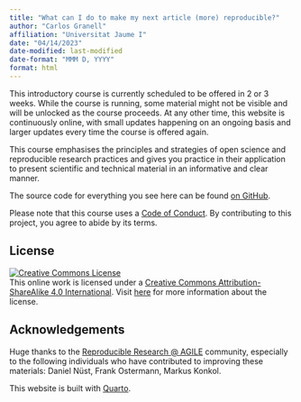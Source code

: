 ---
title: "What can I do to make my next article (more) reproducible?"
author: "Carlos Granell"
affiliation: "Universitat Jaume I"
date: "04/14/2023"
date-modified: last-modified
date-format: "MMM D, YYYY"
format: html
---


This introductory course is currently scheduled to be offered in 2 or 3 weeks. While the course is running, some material might not be visible and will be unlocked as the course proceeds. At any other time, this website is continuously online, with small updates happening on an ongoing basis and larger updates every time the course is offered again.


This course emphasises the principles and strategies of open science and reproducible research practices and gives you practice in their application to present scientific and technical material in an informative and clear manner.

The source code for everything you see here can be found [on GitHub](https://github.com/cgranell/rpp).


Please note that this course uses a [Code of Conduct](https://github.com/cgranell/rpp/blob/master/CODE_OF_CONDUCT.md).
By contributing to this project, you agree to abide by its terms.


## License {.unnumbered}

<a rel="license" href="https://creativecommons.org/licenses/by-sa/4.0/"><img src="https://licensebuttons.net/l/by-sa/4.0/88x31.png" alt="Creative Commons License" style="border-width:0"/></a><br />This online work is licensed under a <a rel="license" href="https://creativecommons.org/licenses/by-sa/4.0/">Creative Commons Attribution-ShareAlike 4.0 International</a>.
Visit [here](https://github.com/cgranell/rpp/blob/master/LICENSE.md) for more information about the license.

## Acknowledgements {.unnumbered}

Huge thanks to the [Reproducible Research @ AGILE](https://reproducible-agile.github.io/) community, especially to the
following individuals who have contributed to improving these materials: Daniel Nüst, Frank Ostermann, Markus Konkol.

This website is built with [Quarto](https://quarto.org).
